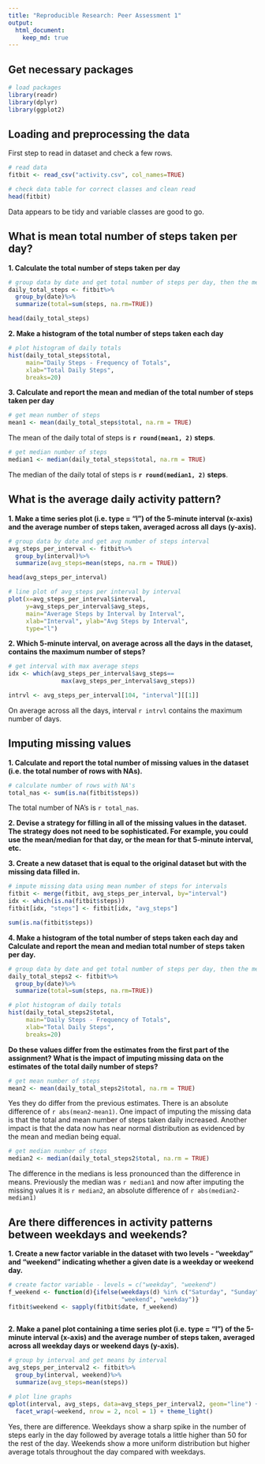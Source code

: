 ```yaml
---
title: "Reproducible Research: Peer Assessment 1"
output: 
  html_document:
    keep_md: true
---
```


## Get necessary packages

```r
# load packages
library(readr)
library(dplyr)
library(ggplot2)
```

## Loading and preprocessing the data

First step to read in dataset and check a few rows.

```r
# read data
fitbit <- read_csv("activity.csv", col_names=TRUE)

# check data table for correct classes and clean read
head(fitbit)
```

Data appears to be tidy and variable classes are good to go.

## What is mean total number of steps taken per day?

__1. Calculate the total number of steps taken per day__

```r
# group data by date and get total number of steps per day, then the mean
daily_total_steps <- fitbit%>%
  group_by(date)%>%
  summarize(total=sum(steps, na.rm=TRUE))

head(daily_total_steps)
```


__2. Make a histogram of the total number of steps taken each day__

```r
# plot histogram of daily totals
hist(daily_total_steps$total, 
     main="Daily Steps - Frequency of Totals",
     xlab="Total Daily Steps",
     breaks=20)

```

__3. Calculate and report the mean and median of the total number of steps taken per day__

```r
# get mean number of steps
mean1 <- mean(daily_total_steps$total, na.rm = TRUE)
```

The mean of the daily total of steps is __`r round(mean1, 2)` steps__.


```r
# get median number of steps
median1 <- median(daily_total_steps$total, na.rm = TRUE)
```

The median of the daily total of steps is __`r round(median1, 2)` steps__.


## What is the average daily activity pattern?

__1. Make a time series plot (i.e. type = "l") of the 5-minute interval (x-axis) and the average number of steps taken, averaged across all days (y-axis).__

```r
# group data by date and get avg number of steps interval
avg_steps_per_interval <- fitbit%>%
  group_by(interval)%>%
  summarize(avg_steps=mean(steps, na.rm = TRUE))

head(avg_steps_per_interval)
```

```r
# line plot of avg_steps per interval by interval
plot(x=avg_steps_per_interval$interval, 
     y=avg_steps_per_interval$avg_steps,
     main="Average Steps by Interval by Interval",
     xlab="Interval", ylab="Avg Steps by Interval",
     type="l")

```

__2. Which 5-minute interval, on average across all the days in the dataset, contains the maximum number of steps?__

```r
# get interval with max average steps 
idx <- which(avg_steps_per_interval$avg_steps==
               max(avg_steps_per_interval$avg_steps))

intrvl <- avg_steps_per_interval[104, "interval"][[1]]

```

On average across all the days, interval `r intrvl` contains the maximum number of days.


## Imputing missing values
__1. Calculate and report the total number of missing values in the dataset (i.e. the total number of rows with NAs).__


```r
# calculate number of rows with NA's
total_nas <- sum(is.na(fitbit$steps))
```

The total number of NA's is `r total_nas`.

__2. Devise a strategy for filling in all of the missing values in the dataset. The strategy does not need to be sophisticated. For example, you could use the mean/median for that day, or the mean for that 5-minute interval, etc.__

__3. Create a new dataset that is equal to the original dataset but with the missing data filled in.__


```r
# impute missing data using mean number of steps for intervals
fitbit <- merge(fitbit, avg_steps_per_interval, by="interval")
idx <- which(is.na(fitbit$steps))
fitbit[idx, "steps"] <- fitbit[idx, "avg_steps"]

sum(is.na(fitbit$steps))
```

__4. Make a histogram of the total number of steps taken each day and Calculate and report the mean and median total number of steps taken per day.__

```r
# group data by date and get total number of steps per day, then the mean
daily_total_steps2 <- fitbit%>%
  group_by(date)%>%
  summarize(total=sum(steps, na.rm=TRUE))
```

```r
# plot histogram of daily totals
hist(daily_total_steps2$total, 
     main="Daily Steps - Frequency of Totals",
     xlab="Total Daily Steps",
     breaks=20)

```

__Do these values differ from the estimates from the first part of the assignment? What is the impact of imputing missing data on the estimates of the total daily number of steps?__

```r
# get mean number of steps
mean2 <- mean(daily_total_steps2$total, na.rm = TRUE)
```

Yes they do differ from the previous estimates. There is an absolute difference of `r abs(mean2-mean1)`. One impact of imputing the missing data is that the total and mean number of steps taken daily increased. Another impact is that the data now has near normal distribution as evidenced by the mean and median being equal.

```r
# get median number of steps
median2 <- median(daily_total_steps2$total, na.rm = TRUE)
```

The difference in the medians is less pronounced than the difference in means. Previously the median was `r median1` and now after imputing the missing values it is `r median2`, an absolute difference of `r abs(median2-median1)`


## Are there differences in activity patterns between weekdays and weekends?

__1. Create a new factor variable in the dataset with two levels - "weekday" and "weekend" indicating whether a given date is a weekday or weekend day.__

```r
# create factor variable - levels = c("weekday", "weekend")
f_weekend <- function(d){ifelse(weekdays(d) %in% c("Saturday", "Sunday"),
                                "weekend", "weekday")}
fitbit$weekend <- sapply(fitbit$date, f_weekend)
                         
```

__2. Make a panel plot containing a time series plot (i.e. type = "l") of the 5-minute interval (x-axis) and the average number of steps taken, averaged across all weekday days or weekend days (y-axis).__

```r
# group by interval and get means by interval
avg_steps_per_interval2 <- fitbit%>%
  group_by(interval, weekend)%>%
  summarize(avg_steps=mean(steps))

# plot line graphs
qplot(interval, avg_steps, data=avg_steps_per_interval2, geom="line") +
  facet_wrap(~weekend, nrow = 2, ncol = 1) + theme_light()

```

Yes, there are difference. Weekdays show a sharp spike in the number of steps early in the day followed by average totals a little higher than 50 for the rest of the day. Weekends show a more uniform distribution but higher average totals throughout the day compared with weekdays.